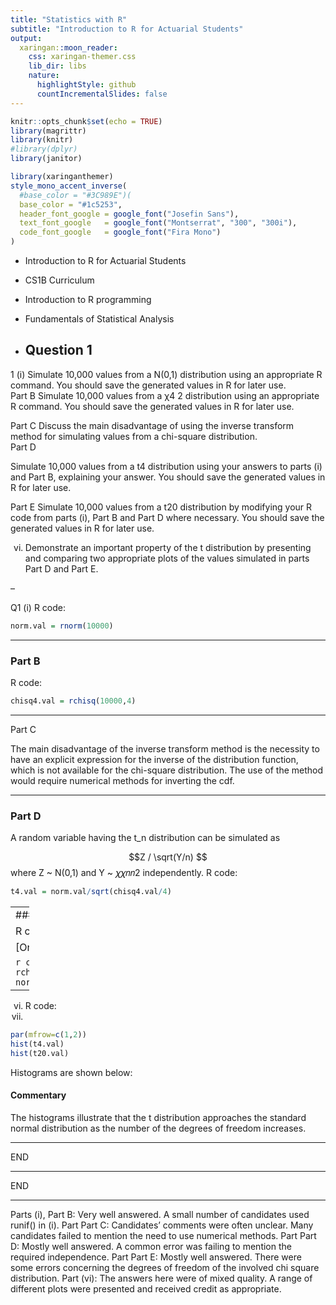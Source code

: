 ```yaml
---
title: "Statistics with R"
subtitle: "Introduction to R for Actuarial Students"
output:
  xaringan::moon_reader:
    css: xaringan-themer.css
    lib_dir: libs
    nature:
      highlightStyle: github
      countIncrementalSlides: false
---
```



```r
knitr::opts_chunk$set(echo = TRUE)
library(magrittr)
library(knitr)
#library(dplyr)
library(janitor)


```

```r
library(xaringanthemer)
style_mono_accent_inverse(
  #base_color = "#3C989E")(
  base_color = "#1c5253",
  header_font_google = google_font("Josefin Sans"),
  text_font_google   = google_font("Montserrat", "300", "300i"),
  code_font_google   = google_font("Fira Mono")
)
```

* Introduction to R for Actuarial Students

* CS1B Curriculum

* Introduction to R programming
* Fundamentals of Statistical Analysis

* Question 1
---


1 (i) Simulate 10,000 values from a N(0,1) distribution using an appropriate R 
command. You should save the generated values in R for later use.  
Part B Simulate 10,000 values from a χ4
2 distribution using an appropriate R 
command. You should save the generated values in R for later use.  

Part C Discuss the main disadvantage of using the inverse transform method for 
simulating values from a chi-square distribution.  
Part D 

Simulate 10,000 values from a t4 distribution using your answers to parts (i) 
and Part B, explaining your answer. 
You should save the generated values in R for later use.  

Part E Simulate 10,000 values from a t20 distribution by modifying your R code from 
parts (i), Part B and Part D where necessary. 
You should save the generated values in R for later use.  

(vi) Demonstrate an important property of the t distribution by presenting and 
comparing two appropriate plots of the values simulated in parts Part D and Part E. 


--

Q1
(i) R code:
```r
norm.val = rnorm(10000) 
```

---

### Part B 

R code:

```r
chisq4.val = rchisq(10000,4) 
```

---

Part C 

The main disadvantage of the inverse transform method is the necessity to have an explicit expression for the inverse of the distribution function, which is not available for the chi-square distribution. 
The use of the method would require numerical methods for inverting the cdf. 

---

### Part D 

A random variable having the t_n distribution can be simulated as

$$Z / \sqrt(Y/n) $$
where Z ~ N(0,1) and Y ~ 𝜒𝜒𝑛𝑛2 
independently. 
R code:

```r
t4.val = norm.val/sqrt(chisq4.val/4) 
```

---
### Part E 

R code:
```r
norm.val = rnorm(10000) 
```

[Or, use same values from (i)]

```r
chisq20.val = rchisq(10000,20) 
t20.val = norm.val/sqrt(chisq20.val/20) 
```

---

(vi) R code:
(vii)

```r
par(mfrow=c(1,2))
hist(t4.val) 
hist(t20.val) 
```

Histograms are shown below: 

#### Commentary

The histograms illustrate that the t distribution approaches the standard normal distribution as the number of the degrees of freedom increases. 

---

END

---


END

---

Parts (i), Part B: Very well answered. A small number of candidates used runif() in (i).
Part Part C: Candidates’ comments were often unclear. Many candidates failed to mention the need to use numerical methods.
Part Part D: Mostly well answered. A common error was failing to mention the required independence.
Part Part E: Mostly well answered. There were some errors concerning the degrees of freedom of the involved chi square distribution.
Part (vi): The answers here were of mixed quality. A range of different plots were presented and received credit as appropriate.
